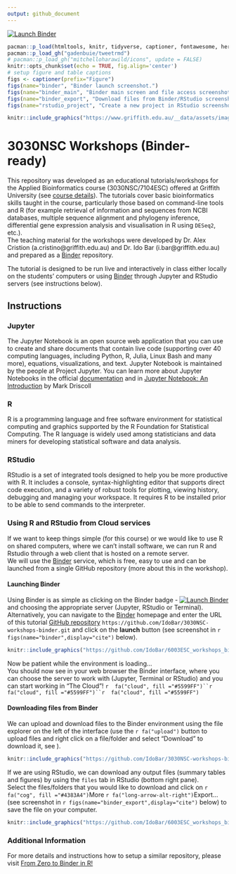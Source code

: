 ```yaml
---
output: github_document
---
```

<!-- badges: start -->
[![Launch Binder](http://mybinder.org/badge_logo.svg)](https://mybinder.org/v2/gh/IdoBar/3030NSC-workshops-binder/main)
<!-- badges: end -->

```r
pacman::p_load(htmltools, knitr, tidyverse, captioner, fontawesome, here)
pacman::p_load_gh("gadenbuie/tweetrmd")
# pacman::p_load_gh("mitchelloharawild/icons", update = FALSE)
knitr::opts_chunk$set(echo = TRUE, fig.align='center')
# setup figure and table captions
figs <- captioner(prefix="Figure")
figs(name="binder", "Binder launch screenshot.")
figs(name="binder_main", "Binder main screen and file access screenshot.")
figs(name="binder_export", "Download files from Binder/RStudio screenshot.")
figs(name="rstudio_project", "Create a new project in RStudio screenshots.")
```

```r
knitr::include_graphics("https://www.griffith.edu.au/__data/assets/image/0018/653121/Griffith_Full_Logo_scaled.png")
```

# 3030NSC Workshops (Binder-ready)

This repository was developed as an educational tutorials/workshops for the Applied Bioinformatics course (3030NSC/7104ESC) offered at Griffith University (see [course details](https://www.griffith.edu.au/study/courses/applied-bioinformatics-3030NSC)). The tutorials cover basic bioinformatics skills taught in the course, particularly those based on command-line tools and R (for example retrieval of information and sequences from NCBI databases, multiple sequence alignment and phylogeny inference, differential gene expression analysis and visualisation in R using `DESeq2`, etc.).  
The teaching material for the workshops were developed by Dr. Alex Cristion (a.cristino@griffith.edu.au) and Dr. Ido Bar (i.bar@griffith.edu.au)  and prepared as a [Binder](https://mybinder.org/) repository.   

The tutorial is designed to be run live and interactively in class either  locally on the students' computers or using [Binder](https://mybinder.org/) through Jupyter and RStudio servers (see instructions below).

## Instructions 

<!-- ### `r  fa("r-project", fill = "#384CB7")` -->
### Jupyter

The Jupyter Notebook is an open source web application that you can use to create and share documents that contain live code (supporting over 40 computing languages, including Python, R, Julia, Linux Bash and many more), equations, visualizations, and text. Jupyter Notebook is maintained by the people at Project Jupyter. You can learn more about Jupyter Notebooks in the official [documentation](https://jupyter-notebook.readthedocs.io/en/stable/){target="_blank"} and in [Jupyter Notebook: An Introduction](https://realpython.com/jupyter-notebook-introduction/){target="_blank"} by Mark Driscoll

### R

R is a programming language and free software environment for statistical computing and graphics supported by the R Foundation for Statistical Computing. The R language is widely used among statisticians and data miners for developing statistical software and data analysis.

### RStudio

RStudio is a set of integrated tools designed to help you be more productive with R. It includes a console, syntax-highlighting editor that supports direct code execution, and a variety of robust tools for plotting, viewing history, debugging and managing your workspace. It requires R to be installed prior to be able to send commands to the interpreter.

### Using R and RStudio from Cloud services
If we want to keep things simple (for this course) or we would like to use R on shared computers, where we can't install software, we can run R and Rstudio through a web client that is hosted on a remote server.  
We will use the [Binder](https://mybinder.org/){target="_blank"} service, which is free, easy to use and can be launched from a single GitHub repository (more about this in the workshop).  

#### Launching Binder

Using Binder is as simple as clicking on the Binder badge - [![Launch Binder](http://mybinder.org/badge_logo.svg)](https://mybinder.org/v2/gh/IdoBar/3030NSC-workshops-binder/main){target="_blank"} and choosing the appropriate server (Jupyter, RStudio or Terminal).  
Alternatively, you can navigate to the [Binder](https://mybinder.org/){target="_blank"} homepage and enter the URL of this tutorial [GitHub repository](https://github.com/IdoBar/3030NSC-workshops-binder.git){target="_blank"} `https://github.com/IdoBar/3030NSC-workshops-binder.git` and click on the **launch** button (see screenshot in `r figs(name="binder",display="cite")` below).
 
```r
knitr::include_graphics("https://github.com/IdoBar/6003ESC_workshops_binder/raw/main/figs/Screenshot_The_Binder_Project.png")
```

Now be patient while the environment is loading...  
You should now see in your web browser the Binder interface, where you can choose the server to work with (Jupyter, Terminal or RStudio) and you can start working in "The Cloud"! `r  fa("cloud", fill ="#5599FF")``r  fa("cloud", fill ="#5599FF")``r  fa("cloud", fill ="#5599FF")`

#### Downloading files from Binder
We can upload and download files to the Binder environment using the file explorer on the left of the interface (use the `r fa("upload")` button to upload files and right click on a file/folder and select "Download" to download it, see ). 

```r
knitr::include_graphics("https://github.com/IdoBar/3030NSC-workshops-binder/raw/main/img/binder_main_menu.png")
```

If we are using RStudio, we can download any output files (summary tables and figures) by using the `files` tab in RStudio (bottom right pane).  
Select the files/folders that you would like to download and click on `r  fa("cog", fill ="#4383A4")`More `r fa("long-arrow-alt-right")`Export... (see screenshot in `r figs(name="binder_export",display="cite")` below) to save the file on your computer.  

```r
knitr::include_graphics("https://github.com/IdoBar/6003ESC_workshops_binder/raw/main/figs/Rstudio_export_screenshot.png")
```

### Additional Information

For more details and instructions how to setup a similar repository, please visit [From Zero to Binder in R!](https://github.com/alan-turing-institute/the-turing-way/blob/master/workshops/boost-research-reproducibility-binder/workshop-presentations/zero-to-binder-r.md)


